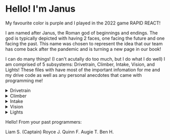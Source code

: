 # Hello! I'm Janus

My favourite color is purple and I played in the 2022 game RAPID REACT!

I am named after Janus, the Roman god of beginnings and endings. The god is typically depicted with having 2 faces, one facing the future and one facing the past. This name was chosen to represent the idea that our team has come back after the pandemic and is turning a new page in our book!

I can do many things! (I can't acutally do too much, but I do what I do well) I am comprised of 5 subsystems: Drivetrain, Climber, Intake, Vision, and Lights! These files with have most of the important infomation for me and my drive code as well as any personal anecdotes that came with programming me!

<details>
  <summary>Drivetrain</summary>
  <div>
    <div>The drivetrain consists of 4 motors in a tank drive. We have LeftLead, LeftFollow, RightLead, and RightFollow and they all work in tandem. The idea of choosing a tank drive this year was to be a more physically defensive robot in order to play defense well as well as bring able to zoom and push cargo and robots around the field. Also in this subsystem is the Gyro affectionatly named "GyroBirb"
  If it wasn't clear from the names, there are only 2 motors that we actually supply instructions to throughout the match, LeftLead and RightLead. LeftFollow and RightFollow are programmed to do whatever we tell their lead motors do which saves roboRio processing power which is really nice. (This only works on tank drivetrains becuse we really only need 2 inputs, a left side and a right side.)

  ```java
  leftFollowMotor.follow(leftLeadMotor);
  rightFollowMotor.follow(rightLeadMotor);
  ```

  Within the constuctor also exists the setup for PID Tuning but this PID tuning system is a little different from normal. Both of the PID values being tuned are being stored on the name motor because we have a distance number and a turn number, so the PID tuning is pointed at the numbers only on one motor.
  Another tidbit is that our TeleOp drive is different from our AutoDrive, AutoDrive is the only one with PID tuning, TeleOp doesn't use PID tuned driving.
</div>
    <br/>
  </div>
</details>

<details>
  <summary>Climber</summary>
  <div>
    <div>The climber is comprised of a pneumatic and 2 motors. The pneumatic controls the "Arm Tip State" and the motors move in tandem to extend or retract the climber arms. We wanted to use pneumatics becuse the speed and consistency of the pneumatics was going to be really useful for doing fast and consistent climbs.
  The motors are a little complicated. The motors control a spool that dictates how far the arm can extend. The arm has springs that always push the arm out but the spools act like leashes and keep it from extending any more than we want it to.
  The motor control is a PID loop with no kI and the auto control is really only used if we want to control the arm in a non-manual matter such as autos.
  They have a magnetic limit switch at the bottom, preventing them from going down too far and the upward limit was predefined in the code and not controllable via the player.
  Because we want to know the state of the arm so nothing runs into each other, we needed a way to find out the state of the subsystem in a fast call. To do this, we modified the control to not revolve on a TRUE/FALSE output, but rather on an ENUM that we created.
  We created 2 different ENUMS each with their 2 different states. ArmExtendState to see if the arm is extended or retracted and ArmTipState to determine if the arm was tilted in or out. The naming convention isn't exactly the greatest... but it works for us!

  ```java
  package frc.robot;

  public enum ArmExtendState {
      DOWN,
      UP
  }

  public enum ArmTipState {
      IN,
      OUT
  }
  ```
  We control the arm with 2 different buttons: D-PAD left and D-PAD down. D-PAD left follows a sequential command that: tilts the arm out, extends the arms, and tilts the arms up. D-PAD down just retracts the arm. We programmed it like this to automate it for the drivers and make the climbing process an easier process.

  ```
  public FullClimbPhase1(OldClimber climber, Intake intake, LightsHardware lights) {
  ClimbLights climbLights = new ClimbLights(lights);
  addCommands(
    new InstantCommand(() -> { climbLights.schedule(); }),
    new MoveArm(intake, IntakeArmState.armDown),
    new TiltBackAndExtend(climber),
    new ArmPneumaticTipping(climber, ArmTipState.IN)
  );
}
  ```

</div>
    <br/>
  </div>
</details>

<details>
  <summary>Intake</summary>
  <div>
    <div>The intake is another subsystem that has 1 pneumatic and 2 motors. The pneumatic would raise and lover the intake of the robot and the motors on the end would be the things spinning bars to acutally intake and outtake the cargo.
  The programming is not as complicated as some of the other subsystems. An interesting part however is that the intake could hold 2 pieces of cargo and intake/outtkake them separatly from each other. This system wasn't flawless, but it worked for the most part. To control the height of the intake, there were 2 buttons to control the pneumatic to either make the inake go up or down and similarly, there were 4 buttons for the motors: left intake, right intake, left outtake, right outtake. 
</div>
    <br/>
  </div>
</details>

<details>
  <summary>Vision</summary>
  <div>
    <div>There is not much done with the lights this time around, but there exists a limelight on the robot and it functions mainly as a drive camera. The idea was to find the pillar in the center and reorientate towards it automatically. 
    Another unimplemented idea was using a Pixy2 to sense what color the balls were inside of our intake. It worked sort of but it was not very consistent and required constant re-calibrating. The information was put into an enum, but again, this was never fully fleshed out, but it would have been really coooooollllllllllll.
</div>
    <br/>
  </div>
</details>

<details>
  <summary>Lights</summary>
  <div>
    <div>The lights this year were kind of a last minute add. We wanted to put lights on the robot after it finished so we decided to slap them on there attached to the intake. This turned out way prettier than we were expecing it to. We made 4 states for the lights that were going to be used: Purple, which made them all purple; rainbow, which were some ooh ahh swirly lights; climbing, which made purple bits go upwards, and pit lights which made the robot go dim but not off to make robot surgery a little easier.</div>
</div>
    <br/>
</details>

Hello! From your past programmers:

Liam S. (Captain)
Royce J.
Quinn F.
Augie T.
Ben H.